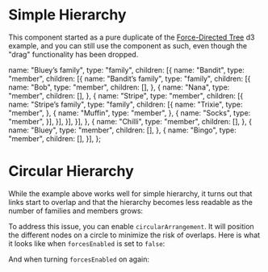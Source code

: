 


<Meta title="Hierarchy" component={ReactHierarchy} />

# Simple Hierarchy

This component started as a pure duplicate of the [Force-Directed Tree](https://observablehq.com/@d3/force-directed-tree) d3 example, and you can still use the component as such, even though the "drag" functionality has been dropped.

  name: "Bluey’s family",
  type: "family",
  children: [{
    name: "Bandit",
    type: "member",
    children: [{
      name: "Bandit’s family",
      type: "family",
      children: [{
        name: "Bob",
        type: "member",
        children: [],
      }, {
        name: "Nana",
        type: "member",
        children: [],
      }, {
        name: "Stripe",
        type: "member",
        children: [{
          name: "Stripe’s family",
          type: "family",
          children: [{
            name: "Trixie",
            type: "member",
          }, {
            name: "Muffin",
            type: "member",
          }, {
            name: "Socks",
            type: "member",
          }],
        }],
      }],
    }],
  }, {
    name: "Chilli",
    type: "member",
    children: [],
  }, {
    name: "Bluey",
    type: "member",
    children: [],
  }, {
    name: "Bingo",
    type: "member",
    children: [],
  }],
};

<Canvas>
  <Story name="Simple Hierarchy" parameters={{ layout: "centered" }}>
    <ReactHierarchy
      width={200}
      height={80}
      distance={30}
      data={simpleFamilyTree}
    />
  </Story>
</Canvas>

# Circular Hierarchy

While the example above works well for simple hierarchy, it turns out that links start to overlap and that the hierarchy becomes less readable as the number of families and members grows:

<Canvas>
  <Story name="Complex Hierarchy" parameters={{ layout: "centered" }}>
    <ReactHierarchy
      width={1000}
      height={800}
      distance={30}
      data={complexFamilyTree}
    />
  </Story>
</Canvas>

To address this issue, you can enable `circularArrangement`. It will position the different nodes on a circle to minimize the risk of overlaps. Here is what it looks like when `forcesEnabled` is set to `false`:

<Canvas>
  <Story name="Complex Hierarchy with Circular Arrangement" parameters={{ layout: "centered" }}>
    <ReactHierarchy
      width={1000}
      height={800}
      distance={30}
      circularArrangement={true}
      forcesEnabled={false}
      data={complexFamilyTree}
    />
  </Story>
</Canvas>

And when turning `forcesEnabled` on again:

<Canvas>
  <Story name="Complex Hierarchy with Circular Arrangement and Forces Enabled" parameters={{ layout: "centered" }}>
    <ReactHierarchy
      width={1000}
      height={800}
      distance={30}
      circularArrangement={true}
      data={complexFamilyTree}
    />
  </Story>
</Canvas>


